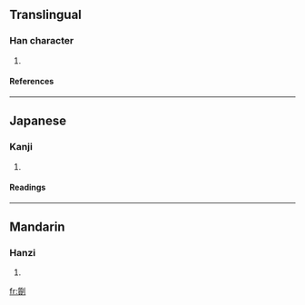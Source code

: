 ==Translingual==
===Han character===
{{Han char|rad=刀|as=15|sn=17|four=|canj=竹金中弓 (HCLN), XX竹金中 (XXHCL)}}
# {{defn|Han}}
====References====
{{Han ref|kx=0145.250|dkj=02260|dj=0327.080|hdz=10362.020|uh=5295|ud=21141}}
----
==Japanese==
===Kanji===
{{ja-kanji|grade=|rs=刀15}}
# {{defn|Japanese}} 
====Readings====
{{ja-readings|on=[[しつ]] (shitsu), [[しち]] (shichi), [[ち]] (chi)|kun=[[わりふ]] (warifu), [[しち]] (shichi)}}
----
==Mandarin==
===Hanzi===
{{cmn-hanzi|pin=[[zhí]] (zhi2)|wg=chih<sup>2</sup>}}
# {{defn|Mandarin}}

[[fr:劕]]